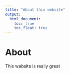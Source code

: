 ```yaml
---
title: "About this website"
output: 
  html_document:
    toc: true
    toc_float: true
---
```


# About

This website is really great